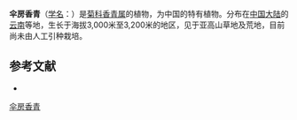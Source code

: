 {{Speciesbox
| name = 伞房香青
| status = 
| status_system = 
| image =
| genus = Anaphalis
| species = corymbifera
| authority = Chang
}}

'''伞房香青'''（[[学名|学名]]：{{lang|la|''Anaphalis corymbifera''}}）是[[菊科|菊科]][[香青属|香青属]]的植物，为中国的特有植物。分布在[[中国大陆|中国大陆]]的[[云南|云南]]等地，生长于海拔3,000米至3,200米的地区，见于亚高山草地及荒地，目前尚未由人工引种栽培。

== 参考文献 ==
<div class="references-small">
* {{cite web| url =http://www.bioinfo.cn/db05/KmzwSpecies.php?action=view&id=3979| title =伞房香青| work =《中国高等植物数据库全库》| publisher =中国科学院微生物研究所| author =昆明植物研究所| accessdate =2009-02-24| deadurl =yes| archiveurl =https://web.archive.org/web/20160305054944/http://www.bioinfo.cn/db05/KmzwSpecies.php?action=view&id=3979| archivedate =2016-03-05}}
</div>
{{Taxonbar|from=Q10885517}}

[[Category:香青属|伞房香青]]


{{植物小作品}}